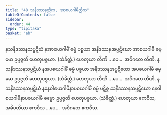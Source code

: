 ```yaml
---
title: "48 သနိဒဿနတ္တိက, အာစယဂါမိတ္တိက"
tableOfContents: false
sidebar:
  order: 44
type: "tipitaka"
basket: "ab"
---
```



<DynamicBreadcrumb />

<Division number="57">

<Paragraph number="180">
နသနိဒဿနသပ္ပဋိဃံ နအာစယဂါမိံ ဓမ္မံ ပစ္စယာ အနိဒဿနအပ္ပဋိဃော အာစယဂါမီ ဓမ္မော ဥပ္ပဇ္ဇတိ ဟေတုပစ္စယာ. (သံခိတ္တံ.) ဟေတုယာ တီဏိ …ပေ…  အဝိဂတေ တီဏိ.
</Paragraph>

<Paragraph number="181">
နသနိဒဿနသပ္ပဋိဃံ နအပစယဂါမိံ ဓမ္မံ ပစ္စယာ အနိဒဿနအပ္ပဋိဃော အပစယဂါမီ ဓမ္မော ဥပ္ပဇ္ဇတိ ဟေတုပစ္စယာ. (သံခိတ္တံ.) ဟေတုယာ တီဏိ …ပေ…  အဝိဂတေ တီဏိ.
</Paragraph>

<Paragraph number="182">
နသနိဒဿနသပ္ပဋိဃံ နနေဝါစယဂါမိနာပစယဂါမိံ ဓမ္မံ ပဋိစ္စ သနိဒဿနသပ္ပဋိဃော နေဝါစယဂါမိနာပစယဂါမီ ဓမ္မော ဥပ္ပဇ္ဇတိ ဟေတုပစ္စယာ. (သံခိတ္တံ.) ဟေတုယာ ဧကဝီသ, အဓိပတိယာ ဧကဝီသ …ပေ…  အဝိဂတေ ဧကဝီသ.
</Paragraph>
</Division>